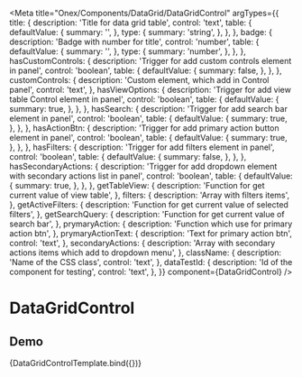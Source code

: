 

<Meta
  title="Onex/Components/DataGrid/DataGridControl"
  argTypes={{
    title: {
      description: 'Title for data grid table',
      control: 'text',
      table: {
        defaultValue: {
          summary: '',
        },
        type: {
          summary: 'string',
        },
      },
    },
    badge: {
      description: 'Badge with number for title',
      control: 'number',
      table: {
        defaultValue: {
          summary: '',
        },
        type: {
          summary: 'number',
        },
      },
    },
    hasCustomControls: {
      description: 'Trigger for add custom controls element in panel',
      control: 'boolean',
      table: {
        defaultValue: {
          summary: false,
        },
      },
    },
    customControls: {
      description: 'Custom element, which add in Control panel',
      control: 'text',
    },
    hasViewOptions: {
      description: 'Trigger for add view table Control element in panel',
      control: 'boolean',
      table: {
        defaultValue: {
          summary: true,
        },
      },
    },
    hasSearch: {
      description: 'Trigger for add search bar element in panel',
      control: 'boolean',
      table: {
        defaultValue: {
          summary: true,
        },
      },
    },
    hasActionBtn: {
      description: 'Trigger for add primary action button element in panel',
      control: 'boolean',
      table: {
        defaultValue: {
          summary: true,
        },
      },
    },
    hasFilters: {
      description: 'Trigger for add filters element in panel',
      control: 'boolean',
      table: {
        defaultValue: {
          summary: false,
        },
      },
    },
    hasSecondaryActions: {
      description: 'Trigger for add dropdown element with secondary actions list in panel',
      control: 'boolean',
      table: {
        defaultValue: {
          summary: true,
        },
      },
    },
    getTableView: {
      description: 'Function for get current value of view table',
    },
    filters: {
      description: 'Array with filters items',
    },
    getActiveFilters: {
      description: 'Function for get current value of selected filters',
    },
    getSearchQuery: {
      description: 'Function for get current value of search bar',
    },
    prymaryAction: {
      description: 'Function which use for primary action btn',
    },
    prymaryActionText: {
      description: 'Text for primary action btn',
      control: 'text',
    },
    secondaryActions: {
      description: 'Array with secondary actions items which add to dropdown menu',
    },
    className: {
      description: 'Name of the CSS class',
      control: 'text',
    },
    dataTestId: {
      description: 'Id of the component for testing',
      control: 'text',
    },
  }}
  component={DataGridControl}
/>


# DataGridControl

## Demo
<Canvas>
  <Story
    name="Demo"
    args={{
      title: 'Title',
      badge: 33,
      className: 'custom-data-grid-control',
      dataTestId: 'test-data-grid-id'
    }}
  >
    {DataGridControlTemplate.bind({})}
  </Story>
</Canvas>

<ArgsTable story="Demo" />


